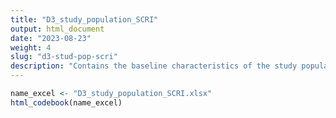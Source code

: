 ```yaml
---
title: "D3_study_population_SCRI"
output: html_document
date: "2023-08-23"
weight: 4
slug: "d3-stud-pop-scri"
description: "Contains the baseline characteristics of the study population, for the cohort study"
---
```


```r
name_excel <- "D3_study_population_SCRI.xlsx"
html_codebook(name_excel)
```
